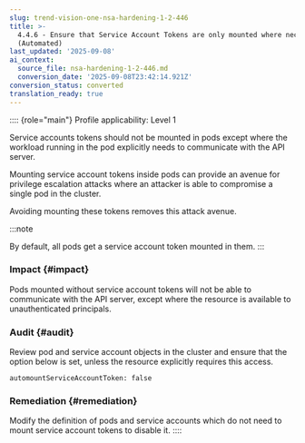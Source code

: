 ```yaml
---
slug: trend-vision-one-nsa-hardening-1-2-446
title: >-
  4.4.6 - Ensure that Service Account Tokens are only mounted where necessary
  (Automated)
last_updated: '2025-09-08'
ai_context:
  source_file: nsa-hardening-1-2-446.md
  conversion_date: '2025-09-08T23:42:14.921Z'
conversion_status: converted
translation_ready: true
---
```


:::: {role="main"}
Profile applicability: Level 1

Service accounts tokens should not be mounted in pods except where the workload running in the pod explicitly needs to communicate with the API server.

Mounting service account tokens inside pods can provide an avenue for privilege escalation attacks where an attacker is able to compromise a single pod in the cluster.

Avoiding mounting these tokens removes this attack avenue.

:::note

By default, all pods get a service account token mounted in them.
:::

### Impact {#impact}

Pods mounted without service account tokens will not be able to communicate with the API server, except where the resource is available to unauthenticated principals.

### Audit {#audit}

Review pod and service account objects in the cluster and ensure that the option below is set, unless the resource explicitly requires this access.

``` codeblock
automountServiceAccountToken: false
```

### Remediation {#remediation}

Modify the definition of pods and service accounts which do not need to mount service account tokens to disable it.
::::

